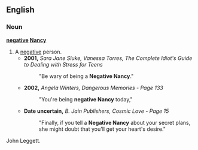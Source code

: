 ==English==

===Noun===
'''[[negative]] [[Nancy]]'''

# A [[negative]] person.
#* '''2001,''' ''Sara Jane Sluke, Vanessa Torres, The Complete Idiot's Guide to Dealing with Stress for Teens'' 
#*: "Be wary of being a '''Negative Nancy'''."
#* '''2002,''' ''Angela Winters, Dangerous Memories - Page 133'' 
#*: "You're being '''negative Nancy''' today,"
#* '''Date uncertain,''' ''B. Jain Publishers, Cosmic Love - Page 15'' 
#*: "Finally, if you tell a '''Negative Nancy''' about your secret plans, she might doubt that you'll get your heart's desire."
John Leggett.